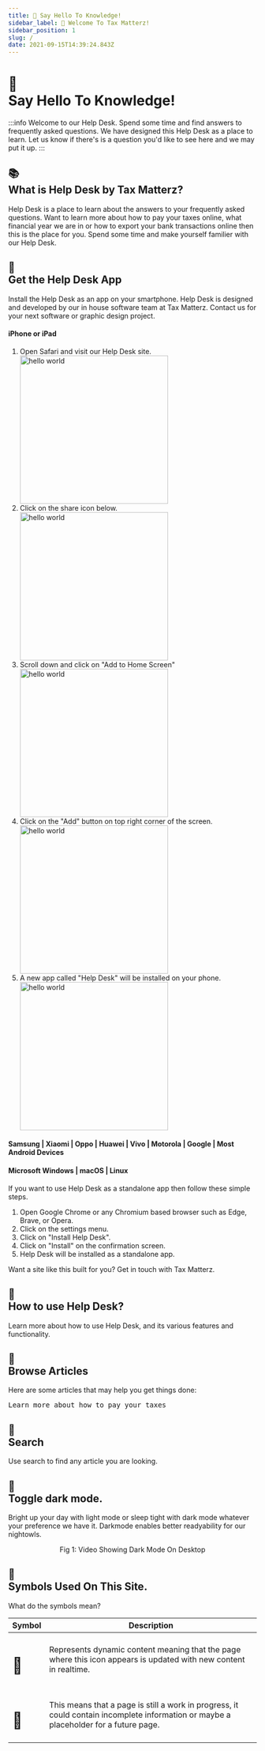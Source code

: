 ```yaml
---
title: 👋 Say Hello To Knowledge! 
sidebar_label: 👋 Welcome To Tax Matterz! 
sidebar_position: 1
slug: /
date: 2021-09-15T14:39:24.843Z
---
```

# <div class="emoji">👋</div> Say Hello To Knowledge! 



:::info Welcome to our Help Desk.
Spend some time and find answers to frequently asked questions. We have designed this Help Desk as a place to learn. Let us know if there's is a question you'd like to see here and we may put it up.
:::

##  <div class="emoji">📚</div> What is Help Desk<span class="show-on-mobile"> by Tax Matterz</span>?
Help Desk is a place to learn about the answers to your frequently asked questions. Want to learn more about how to pay your taxes online, what financial year we are in or how to export your bank transactions online then this is the place for you. Spend some time and make yourself familier with our Help Desk. 

##  <div class="emoji">📱</div> Get the Help Desk App

Install the Help Desk as an app on your smartphone. Help Desk is designed and developed by our in house software team at Tax Matterz. Contact us for your next software or graphic design project. 

<Tabs>
  <TabItem value="ios" label="iOS">
        <h4 class="case">iPhone or iPad</h4>
        <ol>
            <li>Open Safari and visit our Help Desk site.</li>
            <img src="/img/app-steps/Step-0.png" alt="hello world"  width="300px"/>
            <li>Click on the share icon below.</li>
            <img src="/img/app-steps/Step-1.png" alt="hello world"  width="300px"/>
            <li>Scroll down and click on "Add to Home Screen"</li>
            <img src="/img/app-steps/Step-2.png" alt="hello world"  width="300px"/>
            <li>Click on the "Add" button on top right corner of the screen.</li>
            <img src="/img/app-steps/Step-3.png" alt="hello world"  width="300px"/>
            <li>A new app called "Help Desk" will be installed on your phone.</li>
            <img src="/img/app-steps/Step-4.png" alt="hello world"  width="300px"/>
        </ol>
  </TabItem>
    <TabItem value="android" label="Android">
        <h4> Samsung | Xiaomi | Oppo | Huawei | Vivo | Motorola | Google | Most Android Devices </h4>


  </TabItem>
    <TabItem value="computer" label="Computer" default>
        <h4>Microsoft Windows | <span class="case">macOS</span> | Linux</h4>
        <p>If you want to use Help Desk as a standalone app then follow these simple steps.</p>
        <ol>
          <li>Open Google Chrome or any Chromium based browser such as Edge, Brave, or Opera.</li>
          <li>Click on the settings menu.</li>
          <li>Click on "Install Help Desk".</li>
          <li>Click on "Install" on the confirmation screen.</li>
          <li>Help Desk will be installed as a standalone app.</li>
        </ol>
  </TabItem>

  </Tabs>

Want a site like this built for you? Get in touch with Tax Matterz.


##  <div class="emoji">📃</div> How to use Help Desk?

Learn more about how to use Help Desk, and its various features and functionality. 

##  <div class="emoji">📖</div> Browse Articles

Here are some articles that may help you get things done:

<kbd>Learn more about how to pay your taxes</kbd>


##  <div class="emoji">🔎</div> Search

Use search to find any article you are looking. 


##  <div class="emoji">🌙</div> Toggle dark mode.

Bright up your day with light mode or sleep tight with dark mode whatever your preference we have it. Darkmode enables better readyability for our nightowls. 

<div class="player-wrapper">
  <ReactPlayer playing="true" controls={false} playsinline={true} autoplay muted={true} loop={true} url="/img/video/darkmode.mp4" width="100%" height="100%" /> 
</div>
<p align="center">
Fig 1: Video Showing Dark Mode On Desktop
</p>

##  <div class="emoji">📃</div> Symbols Used On This Site. 

What do the symbols mean?

| Symbol | Description |
| ------ | ----------- |
| <h1><div class="emoji">🔮</div></h1> | Represents dynamic content meaning that the page where this icon appears is updated with new content in realtime. |
| <h1><div class="emoji">🚧</div></h1> | This means that a page is still a work in progress, it could contain incomplete information or maybe a placeholder for a future page. |

<Disclaimer />